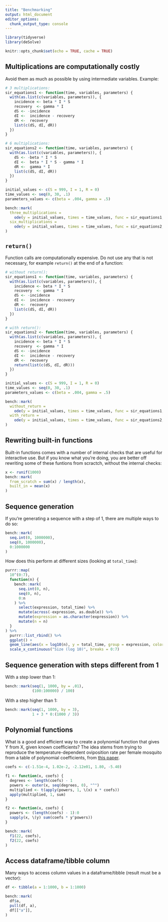 ```yaml
---
title: "Benchmarking"
output: html_document
editor_options: 
  chunk_output_type: console
---
```


```r
library(tidyverse)
library(deSolve)

knitr::opts_chunk$set(echo = TRUE, cache = TRUE)
```

## Multiplications are computationally costly

Avoid them as much as possible by using intermediate variables. Example:

```r
# 3 multiplications:
sir_equations1 <- function(time, variables, parameters) {
  with(as.list(c(variables, parameters)), {
    incidence <- beta * I * S
    recovery  <- gamma * I
    dS <- -incidence
    dI <-  incidence - recovery
    dR <-  recovery
    list(c(dS, dI, dR))
  })
}

# 6 multiplications:
sir_equations2 <- function(time, variables, parameters) {
  with(as.list(c(variables, parameters)), {
    dS <- -beta * I * S
    dI <-  beta * I * S - gamma * I
    dR <-  gamma * I
    list(c(dS, dI, dR))
  })
}

initial_values <- c(S = 999, I = 1, R = 0)
time_values <- seq(0, 30, .1)
parameters_values <- c(beta = .004, gamma = .5)

bench::mark(
  three_multiplications = 
    ode(y = initial_values, times = time_values, func = sir_equations1, parms = parameters_values),
  six_multiplications = 
    ode(y = initial_values, times = time_values, func = sir_equations2, parms = parameters_values)
)
```

## `return()`

Function calls are computationally expensive. Do not use any that is not
necessary, for example `return()` at the end of a function:

```r
# without return():
sir_equations1 <- function(time, variables, parameters) {
  with(as.list(c(variables, parameters)), {
    incidence <- beta * I * S
    recovery  <- gamma * I
    dS <- -incidence
    dI <-  incidence - recovery
    dR <-  recovery
    list(c(dS, dI, dR))
  })
}

# with return():
sir_equations2 <- function(time, variables, parameters) {
  with(as.list(c(variables, parameters)), {
    incidence <- beta * I * S
    recovery  <- gamma * I
    dS <- -incidence
    dI <-  incidence - recovery
    dR <-  recovery
    return(list(c(dS, dI, dR)))
  })
}

initial_values <- c(S = 999, I = 1, R = 0)
time_values <- seq(0, 30, .1)
parameters_values <- c(beta = .004, gamma = .5)

bench::mark(
  without_return = 
    ode(y = initial_values, times = time_values, func = sir_equations1, parms = parameters_values),
  with_return = 
    ode(y = initial_values, times = time_values, func = sir_equations2, parms = parameters_values)
)
```

## Rewriting built-in functions

Built-in functions comes with a number of internal checks that are useful for
interactive use. But if you know what you're doing, you are better off rewriting
some of these funtions from scractch, without the internal checks:

```r
x <- runif(1000)
bench::mark(
  from_scratch = sum(x) / length(x),
  built_in = mean(x)
)
```

## Sequence generation

If you're generating a sequence with a step of 1, there are multiple ways to do so:

```r
bench::mark(
  seq.int(0, 1000000),
  seq(0, 1000000),
  0:1000000
)
```

How does this perform at different sizes (looking at `total_time`):

```r
purrr::map(
  10^(0:7),
  function(n) {
    bench::mark(
      seq.int(0, n),
      seq(0, n),
      0:n
    ) %>%
      select(expression, total_time) %>%
      mutate(across(-expression, as.double)) %>%
      mutate(expression = as.character(expression)) %>%
      mutate(n = n)
  }
) %>%
  purrr::list_rbind() %>%
  ggplot() +
  geom_line(aes(x = log10(n), y = total_time, group = expression, color = expression)) +
  scale_x_continuous("Size (log 10)", breaks = 0:7)
```


## Sequence generation with steps different from 1

With a step lower than 1:

```r
bench::mark(seq(1, 1000, by = .01),
            (100:100000) / 100)
```

With a step higher than 1:

```r
bench::mark(seq(1, 1000, by = 3),
            1 + 3 * 0:(1000 / 3))
```

## Polynomial functions

What is a good and efficient way to create a polynomial function that gives Y from X, given known coefficients? The idea stems from trying to reproduce the temperature-dependent oviposition rate per female mosquito from a table of polynomial coefficients, from [this paper](https://www.sciencedirect.com/science/article/pii/S0307904X22005054#sec0006).

```r
coefs <- c(-1.51e-4, 1.02e-2, -2.12e01, 1.80, -5.40)

f1 <- function(x, coefs) {
  degrees <- length(coefs) - 1
  powers <- outer(x, seq(degrees, 0), "^")
  multiplied <- t(apply(powers, 1, \(x) x * coefs))
  apply(multiplied, 1, sum)
}

f2 <- function(x, coefs) {
  powers <- (length(coefs) - 1):0
  sapply(x, \(y) sum(coefs * y^powers))
}

bench::mark(
  f1(22, coefs),
  f2(22, coefs)
)
```

## Access dataframe/tibble column

Many ways to access column values in a dataframe/tibble (result must be a vector):

```r
df <- tibble(a = 1:1000, b = 1:1000)

bench::mark(
  df$a,
  pull(df, a),
  df[["a"]],
)
```


